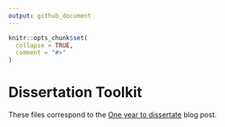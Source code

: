 ```yaml
---
output: github_document
---
```


<!-- README.md is generated from README.Rmd. Please edit that file -->

```r
knitr::opts_chunk$set(
  collapse = TRUE,
  comment = "#>"
)
```
# Dissertation Toolkit

These files correspond to the [One year to dissertate](https://livefreeordichotomize.com/2018/09/14/one-year-to-dissertate/) blog post.
